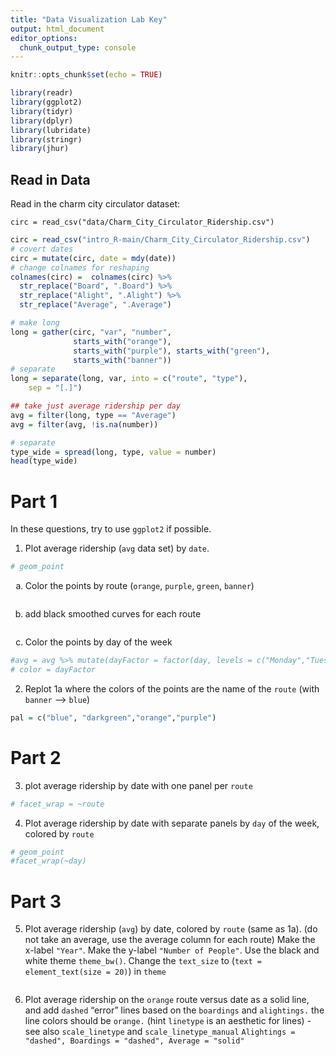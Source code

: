 ---
title: "Data Visualization Lab Key"
output: html_document
editor_options: 
  chunk_output_type: console
---

```{r setup, include=FALSE}
knitr::opts_chunk$set(echo = TRUE)
```


```{r, message=FALSE}
library(readr)
library(ggplot2)
library(tidyr)
library(dplyr)
library(lubridate)
library(stringr)
library(jhur)
```

## Read in Data

Read in the charm city circulator dataset:

`circ = read_csv("data/Charm_City_Circulator_Ridership.csv")`


```{r}
circ = read_csv("intro_R-main/Charm_City_Circulator_Ridership.csv")
# covert dates
circ = mutate(circ, date = mdy(date))
# change colnames for reshaping
colnames(circ) =  colnames(circ) %>% 
  str_replace("Board", ".Board") %>% 
  str_replace("Alight", ".Alight") %>% 
  str_replace("Average", ".Average") 

# make long
long = gather(circ, "var", "number", 
              starts_with("orange"),
              starts_with("purple"), starts_with("green"),
              starts_with("banner"))
# separate
long = separate(long, var, into = c("route", "type"), 
	sep = "[.]")
```

```{r}
## take just average ridership per day
avg = filter(long, type == "Average")
avg = filter(avg, !is.na(number))

# separate
type_wide = spread(long, type, value = number)
head(type_wide)
```


# Part 1

In these questions, try to use `ggplot2` if possible.

1. Plot average ridership (`avg` data set) by `date`.
```{r}
# geom_point
```

a. Color the points by route (`orange`, `purple`, `green`, `banner`)
```{r}


```

b. add black smoothed curves for each route
```{r}

```


c. Color the points by day of the week
```{r}

#avg = avg %>% mutate(dayFactor = factor(day, levels = c("Monday","Tuesday"...)))
# color = dayFactor
```


2. Replot 1a where the colors of the points are the name of the `route` (with `banner` --> `blue`)

```{r}
pal = c("blue", "darkgreen","orange","purple")


```

# Part 2

3. plot average ridership by date with one panel per `route`
```{r}
# facet_wrap = ~route

```
	  
4. Plot average ridership by date with separate panels by `day` of the week, colored by `route`
```{r}
# geom_point
#facet_wrap(~day)
```
	  
# Part 3


5. Plot average ridership (`avg`) by date, colored by `route` (same as 1a).  (do not take an average, use the average column for each route)
Make the x-label `"Year"`. Make the y-label `"Number of People"`. Use the black and white theme `theme_bw()`. Change the `text_size` to (`text = element_text(size = 20)`)
in `theme`
 
```{r} 

```

6. Plot average ridership on the `orange` route versus date
as a solid line, and add `dashed` "error" lines based 
on the `boardings` and `alightings.` 
the line colors should be `orange.`
(hint `linetype` is an aesthetic for lines) - see also `scale_linetype` and 
`scale_linetype_manual`
`Alightings = "dashed", Boardings = "dashed", Average = "solid"`
```{r}

```



